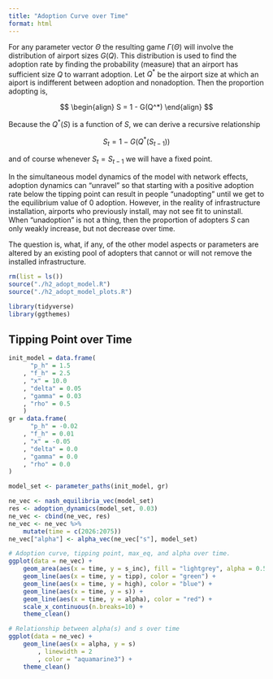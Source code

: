 ```yaml
---
title: "Adoption Curve over Time"
format: html
---
```


For any parameter vector $\Theta$ the resulting game $\Gamma(\Theta)$ will involve the distribution of airport sizes $G(Q)$.
This distribution is used to find the adoption rate by finding the probability (measure) that an airport has sufficient size $Q$ to warrant adoption.
Let $Q^*$ be the airport size at which an aiport is indifferent between adoption and nonadoption.
Then the proportion adopting is,

$$
\begin{align}
S = 1 - G(Q^*)
\end{align}
$$

Because the $Q^*(S)$ is a function of $S$, we can derive a recursive relationship

$$
S_t = 1 - G(Q^*(S_{t-1}))
$$

and of course whenever $S_t = S_{t-1}$ we will have a fixed point.

In the simultaneous model dynamics of the model with network effects, adoption dynamics can "unravel" so that starting with a positive adoption rate below the tipping point can result in people "unadopting" until we get to the equilibrium value of 0 adoption.
However, in the reality of infrastructure installation, airports who previously install, may not see fit to uninstall. 
When "unadoption" is not a thing, then the proportion of adopters $S$ can only weakly increase, but not decrease over time.

The question is, what, if any, of the other model aspects or parameters are altered by an existing pool of adopters that cannot or will not remove the installed infrastructure.
```r
rm(list = ls())
source("./h2_adopt_model.R")
source("./h2_adopt_model_plots.R")
```

```r
library(tidyverse)
library(ggthemes)
```

## Tipping Point over Time

```r
init_model = data.frame(
      "p_h" = 1.5
    , "f_h" = 2.5
    , "x" = 10.0
    , "delta" = 0.05
    , "gamma" = 0.03
    , "rho" = 0.5
    )
gr = data.frame(
      "p_h" = -0.02
    , "f_h" = 0.01
    , "x" = -0.05
    , "delta" = 0.0
    , "gamma" = 0.0
    , "rho" = 0.0
)

model_set <- parameter_paths(init_model, gr)
```


```r
ne_vec <- nash_equilibria_vec(model_set)
res <- adoption_dynamics(model_set, 0.03)
ne_vec <- cbind(ne_vec, res)
ne_vec <- ne_vec %>%
    mutate(time = c(2026:2075))
ne_vec["alpha"] <- alpha_vec(ne_vec["s"], model_set)
```

```r
# Adoption curve, tipping point, max_eq, and alpha over time.
ggplot(data = ne_vec) +
    geom_area(aes(x = time, y = s_inc), fill = "lightgrey", alpha = 0.5) +
    geom_line(aes(x = time, y = tipp), color = "green") +
    geom_line(aes(x = time, y = high), color = "blue") +
    geom_line(aes(x = time, y = s)) +
    geom_line(aes(x = time, y = alpha), color = "red") +
    scale_x_continuous(n.breaks=10) +
    theme_clean()
```

```r
# Relationship between alpha(s) and s over time
ggplot(data = ne_vec) +
    geom_line(aes(x = alpha, y = s)
        , linewidth = 2
        , color = "aquamarine3") +
    theme_clean()
```
